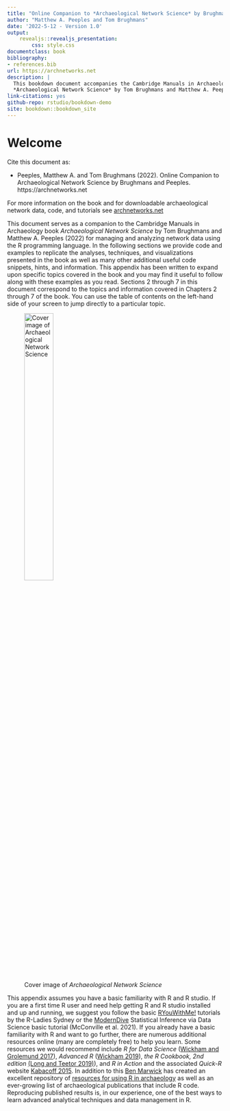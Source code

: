 ```yaml
--- 
title: "Online Companion to *Archaeological Network Science* by Brughmans and Peeples"
author: "Matthew A. Peeples and Tom Brughmans"
date: '2022-5-12 - Version 1.0'
output:
    revealjs::revealjs_presentation:
        css: style.css
documentclass: book
bibliography:
- references.bib
url: https://archnetworks.net
description: |
  This bookdown document accompanies the Cambridge Manuals in Archaeology book
  *Archaeological Network Science* by Tom Brughmans and Matthew A. Peeples.
link-citations: yes
github-repo: rstudio/bookdown-demo
site: bookdown::bookdown_site
---
```


# Welcome

Cite this document as:

* Peeples, Matthew A. and Tom Brughmans (2022). Online Companion to Archaeological Network Science by Brughmans and Peeples. https://archnetworks.net

For more information on the book and for downloadable archaeological network data, code, and tutorials see [archnetworks.net](https://archnetworks.net)

This document serves as a companion to the Cambridge Manuals in Archaeology book *Archaeological Network Science* by Tom Brughmans and Matthew A. Peeples (2022) for managing and analyzing network data using the R programming language. In the following sections we provide code and examples to replicate the analyses, techniques, and visualizations presented in the book as well as many other additional useful code snippets, hints, and information. This appendix has been written to expand upon specific topics covered in the book and you may find it useful to follow along with these examples as you read. Sections 2 through 7 in this document correspond to the topics and information covered in Chapters 2 through 7 of the book. You can use the table of contents on the left-hand side of your screen to jump directly to a particular topic. 

![Cover image of *Archaeological Network Science*](images/Cover.jpg){width=40%}

This appendix assumes you have a basic familiarity with R and R studio. If you are a first time R user and need help getting R and R studio installed and up and running, we suggest you follow the basic [RYouWithMe!](https://rladiessydney.org/courses/ryouwithme/) tutorials by the R-Ladies Sydney or the [ModernDive](https://moderndive.netlify.app/1-getting-started.html) Statistical Inference via Data Science basic tutorial (McConville et al. 2021). If you already have a basic familiarity with R and want to go further, there are numerous additional resources online (many are completely free) to help you learn. Some resources we would recommend include *R for Data Science* ([Wickham and Grolemund 2017](https://r4ds.had.co.nz/)), *Advanced R* ([Wickham 2019](https://adv-r.hadley.nz/)), *the R Cookbook, 2nd edition* [(Long and Teetor 2019)](https://rc2e.com/)), and *R in Action* and the associated *Quick-R* website  [Kabacoff 2015](https://www.statmethods.net/). In addition to this [Ben Marwick](https://anthropology.washington.edu/people/ben-marwick) has created an excellent repository of [resources for using R in archaeology](https://github.com/benmarwick/ctv-archaeology) as well as an ever-growing list of archaeological publications that include R code. Reproducing published results is, in our experience, one of the best ways to learn advanced analytical techniques and data management in R. 


